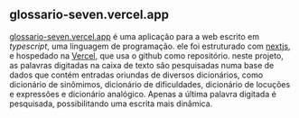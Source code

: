 ## glossario-seven.vercel.app

[glossario-seven.vercel.app](https://glossario-seven.vercel.app) 
é uma aplicação para a web escrito em _typescript_, 
uma linguagem de programação. ele foi estruturado com [nextjs](https://nextjs.org/),
e hospedado na [Vercel](https://vercel.com), que usa o github como 
repositório. neste projeto, as palavras digitadas na caixa de texto
são pesquisadas numa base de dados que contém entradas oriundas
de diversos dicionários, como dicionário de sinômimos, dicionário de dificuldades,
dicionário de locuções e expressões e dicionário analógico. Apenas a última
palavra digitada é pesquisada, possibilitando uma escrita mais dinâmica.
